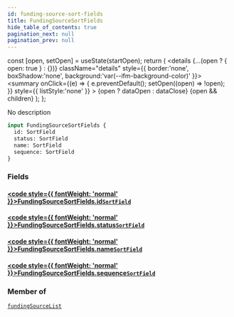 ```yaml
---
id: funding-source-sort-fields
title: FundingSourceSortFields
hide_table_of_contents: true
pagination_next: null
pagination_prev: null
---
```







  const [open, setOpen] = useState(startOpen);
  return (
    <details {...(open ? { open: true } : {})} className="details" style={{ border:'none', boxShadow:'none', background:'var(--ifm-background-color)' }}>
      <summary
        onClick={(e) => {
          e.preventDefault();
          setOpen((open) => !open);
        }}
        style={{ listStyle:'none' }}
      >
      {open ? dataOpen : dataClose}
      </summary>
      {open && children}
    </details>
  );
};




No description


```graphql
input FundingSourceSortFields {
  id: SortField
  status: SortField
  name: SortField
  sequence: SortField
}
```




### Fields

#### [<code style={{ fontWeight: 'normal' }}>FundingSourceSortFields.<b>id</b></code>](#)<Bullet />[`SortField`](/cris/inputs/sort-field) <Badge class="secondary" text="input"/>
> 
> 

#### [<code style={{ fontWeight: 'normal' }}>FundingSourceSortFields.<b>status</b></code>](#)<Bullet />[`SortField`](/cris/inputs/sort-field) <Badge class="secondary" text="input"/>
> 
> 

#### [<code style={{ fontWeight: 'normal' }}>FundingSourceSortFields.<b>name</b></code>](#)<Bullet />[`SortField`](/cris/inputs/sort-field) <Badge class="secondary" text="input"/>
> 
> 

#### [<code style={{ fontWeight: 'normal' }}>FundingSourceSortFields.<b>sequence</b></code>](#)<Bullet />[`SortField`](/cris/inputs/sort-field) <Badge class="secondary" text="input"/>
> 
> 



### Member of

[`fundingSourceList`](/cris/queries/funding-source-list)  <Badge class="secondary" text="query"/>

